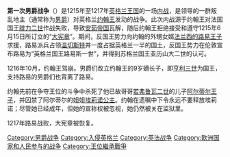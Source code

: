 {{Unreferenced|time=2020-10-28T09:21:30+00:00}}
{{Campaignbox 英法戰爭}}

'''第一次男爵战争'''（{{lang-en|First Barons' War}}）是1215年至1217年[[英格兰王国|英格兰王国]]的一场[[内战|内战]]，是{{le|罗伯特·菲茨沃尔特|Robert Fitzwalter}}领导的一群叛乱地主（通常称为[[男爵|男爵]]）对英格兰[[约翰_(英格兰国王)|约翰王]]发动的战争。此次内战源于约翰王对法国国王[[腓力二世_(法兰西)|腓力二世]]作战失败，导致[[安茹帝国|安茹帝国]]瓦解，随后约翰王拒绝接受和遵守1215年6月15日所订立的“[[大宪章|大宪章]]”。期间，反国王势力向约翰的外甥女婿[[路易八世_(法兰西)|法兰西的路易王子]]求援，路易派兵占领[[温切斯特|温切斯特]]并一度占据英格兰一半的国土，反国王势力在伦敦宣布路易为“英格兰国王路易斯一世”，并得到苏格兰国王亚历山大二世的认可。

1216年10月，约翰王驾崩。男爵们改立约翰王的9岁嫡长子，即[[亨利三世_(英格兰)|亨利三世]]为国王，支持路易的男爵们也背离了路易。

约翰先前在争夺王位的斗争中杀死了他已故哥哥[[若弗鲁瓦二世_(布列塔尼)|若弗鲁瓦二世]]的儿子[[阿尔蒂尔一世_(布列塔尼)|阿尔蒂尔王子]]，并囚禁了阿尔蒂尔的姐姐[[埃莉诺_(布列塔尼)|埃莉诺公主]]。约翰在遗嘱中下令永远不要释放埃莉诺；尽管她已经成年，但她的宣称权被忽视，她仍然被关在监狱里。

1217年路易战败，大宪章被恢复。

[[Category:男爵战争|Category:男爵战争]]
[[Category:入侵英格兰|Category:入侵英格兰]]
[[Category:英法战争|Category:英法战争]]
[[Category:欧洲国家和人民参与的战争|Category:欧洲国家和人民参与的战争]]
[[Category:王位繼承戰爭|Category:王位繼承戰爭]]